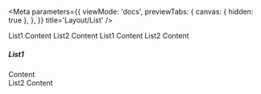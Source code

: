 
<Meta
  parameters={{
    viewMode: 'docs',
    previewTabs: {
      canvas: { hidden: true },
    },
  }}
  title='Layout/List'
/>

<Canvas>
  <Story name='button'>
    <List type={'btn'} color={'info'} use={'List1'} onSelected={console.log}>
      <ListItem name={'List1'}>List1 Content</ListItem>
      <ListItem name={'List2'}>List2 Content</ListItem>
    </List>
  </Story>
</Canvas>

<Canvas>
  <Story name='line'>
    <List type={'line'} color={'danger'} use={'List1'}>
      <ListItem name={'List1'}>List1 Content</ListItem>
      <ListItem name={'List2'}>List2 Content</ListItem>
    </List>
  </Story>
</Canvas>

<Canvas>
  <Story name='box'>
    <List type={'box'} color={'primary'} use={'List1'}>
      <ListItem name={'List1'}>
        <h5>List1</h5>
        <div>Content</div>
      </ListItem>
      <ListItem name={'List2'}>List2 Content</ListItem>
    </List>
  </Story>
</Canvas>
